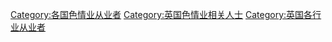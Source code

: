 [[Category:各国色情业从业者|Category:各国色情业从业者]]
[[Category:英国色情业相关人士|Category:英国色情业相关人士]]
[[Category:英国各行业从业者|Category:英国各行业从业者]]